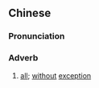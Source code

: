 {{also|尽行}}
==Chinese==
{{zh-forms|s=尽行}}

===Pronunciation===
{{zh-pron
|m=jìnxíng
|h=pfs=chhin-hàng
|cat=adv
}}

===Adverb===
{{zh-adv}}

# {{lb|zh|archaic}} [[all]]; [[without]] [[exception]]